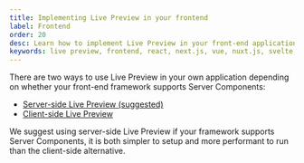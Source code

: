 ```yaml
---
title: Implementing Live Preview in your frontend
label: Frontend
order: 20
desc: Learn how to implement Live Preview in your front-end application.
keywords: live preview, frontend, react, next.js, vue, nuxt.js, svelte, hook, useLivePreview
---
```


There are two ways to use Live Preview in your own application depending on whether your front-end framework supports Server Components:

- [Server-side Live Preview (suggested)](./server)
- [Client-side Live Preview](./client)

<Banner type="info">
  We suggest using server-side Live Preview if your framework supports Server Components, it is both
  simpler to setup and more performant to run than the client-side alternative.
</Banner>
